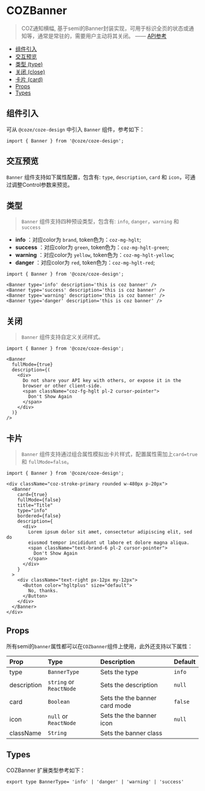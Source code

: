 

<Meta of={BannerStories} name="Docs" />

# COZBanner

> COZ通知横幅, 基于semi的Banner封装实现，可用于标识全页的状态或通知等，通常是常驻的，需要用户主动将其关闭。   —— [API参考](https://semi.design/zh-CN/feedback/banner)

- [组件引入](#组件引入)
- [交互预览](#交互预览)
- [类型 (type)](#类型)
- [关闭 (close)](#关闭)
- [卡片 (card)](#卡片)
- [Props](#props)
- [Types](#types)

## 组件引入
可从 `@coze/coze-design` 中引入 `Banner` 组件，参考如下：

```tsx
import { Banner } from '@coze/coze-design';
```

## 交互预览
`Banner` 组件支持如下属性配置，包含有: `type`, `description`, `card` 和 `icon`，可通过调整Control参数来预览。

<Canvas of={BannerStories.Default} />

<Controls  />

## 类型
> `Banner` 组件支持四种预设类型，包含有: `info`, `danger`，`warning` 和 `success`

- **info** ：对应color为 `brand`, token色为：`coz-mg-hglt`;
- **success** ：对应color为 `green`, token色为：`coz-mg-hglt-green`;
- **warning** ：对应color为 `yellow`, token色为：`coz-mg-hglt-yellow`;
- **danger** ：对应color为 `red`, token色为：`coz-mg-hglt-red`;

<Story of={BannerStories.Type} />

```tsx
import { Banner } from '@coze/coze-design';

<Banner type='info' description='this is coz banner' />
<Banner type='success' description='this is coz banner' />
<Banner type='warning' description='this is coz banner' />
<Banner type='danger' description='this is coz banner' />

```
## 关闭
> `Banner` 组件支持自定义关闭样式。

<Story of={BannerStories.Close} />

```tsx
import { Banner } from '@coze/coze-design';

<Banner
  fullMode={true}
  description={(
    <div>
      Do not share your API key with others, or expose it in the
      browser or other client-side.
      <span className="coz-fg-hglt pl-2 cursor-pointer">
        Don't Show Again
      </span>
    </div>
  )}
/>
```

## 卡片
> `Banner` 组件支持通过组合属性模拟出卡片样式，配置属性需加上`card=true` 和 `fullMode=false`。

<Story of={BannerStories.Card} />

```tsx
import { Banner } from '@coze/coze-design';

<div className="coz-stroke-primary rounded w-480px p-20px">
  <Banner
    card={true}
    fullMode={false}
    title="Title"
    type="info"
    bordered={false}
    description={
      <div>
        Lorem ipsum dolor sit amet, consectetur adipiscing elit, sed do
        eiusmod tempor incididunt ut labore et dolore magna aliqua.
        <span className="text-brand-6 pl-2 cursor-pointer">
          Don't Show Again
        </span>
      </div>
    }
  >
    <div className="text-right px-12px my-12px">
      <Button color="hgltplus" size="default">
        No, thanks.
      </Button>
    </div>
  </Banner>
</div>
```
## Props
所有semi的`banner`属性都可以在`COZbanner`组件上使用，此外还支持以下属性：

| Prop        | Type                    | Description                   | Default |
|:------------|:------------------------|:------------------------------|:--------|
| type        | `BannerType`            | Sets the type                 | `info`  |
| description | `string` or `ReactNode` | Sets the description          | `null`  |
| card        | `Boolean`               | Sets the the banner card mode | `false` |
| icon        | `null` or `ReactNode`   | Sets the the banner icon      | `null`  |
| className   | `String`                | Sets the banner class         |         |

## Types
COZBanner 扩展类型参考如下：

```tsx
export type BannerType= 'info' | 'danger' | 'warning' | 'success'
```
